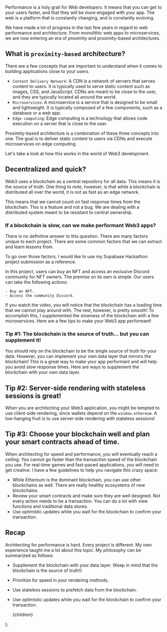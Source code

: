 
Performance is a holy grail for Web developers. It means that you can get to your users faster, and that they will be more engaged with your app.
The web is a platform that is constantly changing, and is constantly evolving.

We have made a lot of progress in the last few years in regard to web performance and architecture.
From monolithic web apps to microservices, we are now entering an era of proximity and proximity-based architectures.

## What is `proximity-based` architecture?

There are a few concepts that are important to understand when it comes to building applications close to your users.

- `Content Delivery Network`: A CDN is a network of servers that serves content to users. It is typically used to serve static content such as images, CSS, and JavaScript. CDNs are meant to be close to the user, and they are typically located all around the world.
- `Microservices`: A microservice is a service that is designed to be small and lightweight. It is typically composed of a few components, such as a database or a web app.
- `Edge computing`: Edge computing is a technology that allows code execution on a server that is close to the user.

Proximity-based architecture is a combination of these three concepts into one. The goal is to deliver static content to users via CDNs and execute microservices on edge computing.

Let's take a look at how this works in the world of Web3 development.

## Decentralized and quick?

Web3 uses a blockchain as a central repository for all data. This means it is the source of truth. One thing to note, however, is that while
a blockchain is distributed all over the world, it is not as fast as an edge network.

This means that we cannot count on fast response times from the blockchain. This is a feature and not a bug. We are dealing with a distributed system meant to be
resistant to central ownership.

### If a blockchain is slow, can we make performant Web3 apps?

There is no definitive answer to this question. There are many factors unique to each project.
There are some common factors that we can extract and learn lessons from.

To go over those factors, I would like to use my Supabase Hackathon project submission as a reference.

In this project, users can buy an NFT and access an exclusive Discord community for NFT owners. The premise on its own is simple. Our users can take the following actions:

    - Buy an NFT.
    - Access the community Discord.

If you watch the video, you will notice that the blockchain has a loading time that we cannot play around with. The rest, however, is pretty smooth!
To accomplish this, I supplemented the slowness of the blockchain with a few microservices. Here are a few tips to make your Web3 app performant!

### Tip #1: The blockchain is the source of truth... but you can supplement it!

You should rely on the blockchain to be the single source of truth for your data. However, you can implement your own data layer that mirrors the blockchain!
This is a great way to make your app performant and will help you avoid slow response times. Here are ways to supplement the blockchain with your own data layer.

## Tip #2: Server-side rendering with stateless sessions is great!

When you are architecting your Web3 application, you might be tempted to use client-side rendering,
since wallets depend on the `window.ethereum`. A low-hanging fruit is to use server-side rendering with stateless sessions!

## Tip #3: Choose your blockchain well and plan your smart contracts ahead of time.

When architecting for speed and performance, you will eventually reach a ceiling. You cannot go faster than the transaction speed of the blockchain you use. For real-time games
and fast-paced applications, you will need to get creative. I have a few guidelines to help you navigate this crazy space:

- While Ethereum is the dominant blockchain, you can use other blockchains as well. There are really healthy ecosystems of new blockchains.
- Review your smart contracts and make sure they are well designed. Not every action needs to be a transaction. You can do a lot with view functions and traditional data stores.
- Use optimistic updates while you wait for the blockchain to confirm your transaction.

## Recap

Architecting for performance is hard. Every project is different. My own experience taught me a lot about this topic. My philosophy can be summarized as follows:

- Supplement the blockchain with your data layer. (Keep in mind that the blockchain is the source of truth!)
- Prioritize for speed in your rendering methods.
- Use stateless sessions to prefetch data from the blockchain.
- Use optimistic updates while you wait for the blockchain to confirm your transaction.


  <Layout>
    {children}
  </Layout>
);